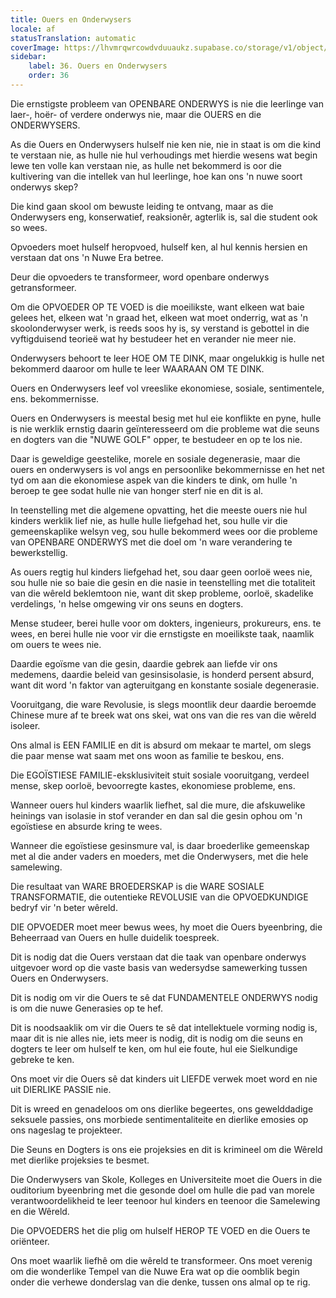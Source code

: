 ```yaml
---
title: Ouers en Onderwysers
locale: af
statusTranslation: automatic
coverImage: https://lhvmrqwrcowdvduuaukz.supabase.co/storage/v1/object/public/strapi-uploads/small_cover-educacion-fundamental.webp-2d51a7828a2b1309555be27f7e2a61a0.webp
sidebar:
    label: 36. Ouers en Onderwysers
    order: 36
---
```

Die ernstigste probleem van OPENBARE ONDERWYS is nie die leerlinge van laer-, hoër- of verdere onderwys nie, maar die OUERS en die ONDERWYSERS.

As die Ouers en Onderwysers hulself nie ken nie, nie in staat is om die kind te verstaan nie, as hulle nie hul verhoudings met hierdie wesens wat begin lewe ten volle kan verstaan nie, as hulle net bekommerd is oor die kultivering van die intellek van hul leerlinge, hoe kan ons 'n nuwe soort onderwys skep?

Die kind gaan skool om bewuste leiding te ontvang, maar as die Onderwysers eng, konserwatief, reaksionêr, agterlik is, sal die student ook so wees.

Opvoeders moet hulself heropvoed, hulself ken, al hul kennis hersien en verstaan dat ons 'n Nuwe Era betree.

Deur die opvoeders te transformeer, word openbare onderwys getransformeer.

Om die OPVOEDER OP TE VOED is die moeilikste, want elkeen wat baie gelees het, elkeen wat 'n graad het, elkeen wat moet onderrig, wat as 'n skoolonderwyser werk, is reeds soos hy is, sy verstand is gebottel in die vyftigduisend teorieë wat hy bestudeer het en verander nie meer nie.

Onderwysers behoort te leer HOE OM TE DINK, maar ongelukkig is hulle net bekommerd daaroor om hulle te leer WAARAAN OM TE DINK.

Ouers en Onderwysers leef vol vreeslike ekonomiese, sosiale, sentimentele, ens. bekommernisse.

Ouers en Onderwysers is meestal besig met hul eie konflikte en pyne, hulle is nie werklik ernstig daarin geïnteresseerd om die probleme wat die seuns en dogters van die "NUWE GOLF" opper, te bestudeer en op te los nie.

Daar is geweldige geestelike, morele en sosiale degenerasie, maar die ouers en onderwysers is vol angs en persoonlike bekommernisse en het net tyd om aan die ekonomiese aspek van die kinders te dink, om hulle 'n beroep te gee sodat hulle nie van honger sterf nie en dit is al.

In teenstelling met die algemene opvatting, het die meeste ouers nie hul kinders werklik lief nie, as hulle hulle liefgehad het, sou hulle vir die gemeenskaplike welsyn veg, sou hulle bekommerd wees oor die probleme van OPENBARE ONDERWYS met die doel om 'n ware verandering te bewerkstellig.

As ouers regtig hul kinders liefgehad het, sou daar geen oorloë wees nie, sou hulle nie so baie die gesin en die nasie in teenstelling met die totaliteit van die wêreld beklemtoon nie, want dit skep probleme, oorloë, skadelike verdelings, 'n helse omgewing vir ons seuns en dogters.

Mense studeer, berei hulle voor om dokters, ingenieurs, prokureurs, ens. te wees, en berei hulle nie voor vir die ernstigste en moeilikste taak, naamlik om ouers te wees nie.

Daardie egoïsme van die gesin, daardie gebrek aan liefde vir ons medemens, daardie beleid van gesinsisolasie, is honderd persent absurd, want dit word 'n faktor van agteruitgang en konstante sosiale degenerasie.

Vooruitgang, die ware Revolusie, is slegs moontlik deur daardie beroemde Chinese mure af te breek wat ons skei, wat ons van die res van die wêreld isoleer.

Ons almal is EEN FAMILIE en dit is absurd om mekaar te martel, om slegs die paar mense wat saam met ons woon as familie te beskou, ens.

Die EGOÏSTIESE FAMILIE-eksklusiviteit stuit sosiale vooruitgang, verdeel mense, skep oorloë, bevoorregte kastes, ekonomiese probleme, ens.

Wanneer ouers hul kinders waarlik liefhet, sal die mure, die afskuwelike heinings van isolasie in stof verander en dan sal die gesin ophou om 'n egoïstiese en absurde kring te wees.

Wanneer die egoïstiese gesinsmure val, is daar broederlike gemeenskap met al die ander vaders en moeders, met die Onderwysers, met die hele samelewing.

Die resultaat van WARE BROEDERSKAP is die WARE SOSIALE TRANSFORMATIE, die outentieke REVOLUSIE van die OPVOEDKUNDIGE bedryf vir 'n beter wêreld.

DIE OPVOEDER moet meer bewus wees, hy moet die Ouers byeenbring, die Beheerraad van Ouers en hulle duidelik toespreek.

Dit is nodig dat die Ouers verstaan dat die taak van openbare onderwys uitgevoer word op die vaste basis van wedersydse samewerking tussen Ouers en Onderwysers.

Dit is nodig om vir die Ouers te sê dat FUNDAMENTELE ONDERWYS nodig is om die nuwe Generasies op te hef.

Dit is noodsaaklik om vir die Ouers te sê dat intellektuele vorming nodig is, maar dit is nie alles nie, iets meer is nodig, dit is nodig om die seuns en dogters te leer om hulself te ken, om hul eie foute, hul eie Sielkundige gebreke te ken.

Ons moet vir die Ouers sê dat kinders uit LIEFDE verwek moet word en nie uit DIERLIKE PASSIE nie.

Dit is wreed en genadeloos om ons dierlike begeertes, ons gewelddadige seksuele passies, ons morbiede sentimentaliteite en dierlike emosies op ons nageslag te projekteer.

Die Seuns en Dogters is ons eie projeksies en dit is krimineel om die Wêreld met dierlike projeksies te besmet.

Die Onderwysers van Skole, Kolleges en Universiteite moet die Ouers in die ouditorium byeenbring met die gesonde doel om hulle die pad van morele verantwoordelikheid te leer teenoor hul kinders en teenoor die Samelewing en die Wêreld.

Die OPVOEDERS het die plig om hulself HEROP TE VOED en die Ouers te oriënteer.

Ons moet waarlik liefhê om die wêreld te transformeer. Ons moet verenig om die wonderlike Tempel van die Nuwe Era wat op die oomblik begin onder die verhewe donderslag van die denke, tussen ons almal op te rig.

